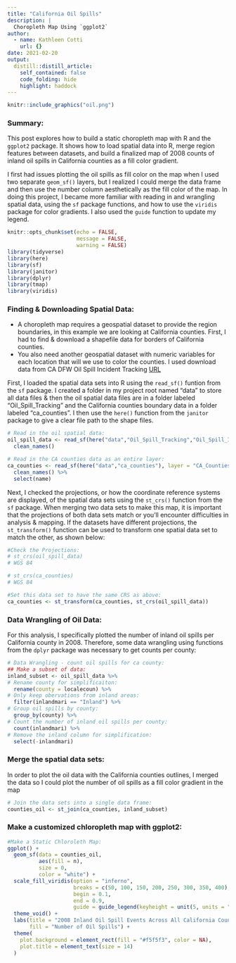 ```yaml
---
title: "California Oil Spills"
description: |
  Choropleth Map Using `ggplot2`
author:
  - name: Kathleen Cotti
    url: {}
date: 2021-02-20
output:
  distill::distill_article:
    self_contained: false
    code_folding: hide
    highlight: haddock
---
```


```r
knitr::include_graphics("oil.png")
```

### Summary:
This post explores how to build a static choropleth map with R and the `ggplot2` package. It shows how to load spatial data into R, merge region features between datasets, and build a finalized map of 2008 counts of inland oil spills in California counties as a fill color gradient. 

I first had issues plotting the oil spills as fill color on the map when I used two separate `geom_sf()` layers, but I realized I could merge the data frame and then use the number column aesthetically as the fill color of the map. In doing this project, I became more familiar with reading in and wrangling spatial data, using the `sf` package functions, and how to use the `viridis` package for color gradients. I also used the `guide` function to update my legend. 

```r
knitr::opts_chunk$set(echo = FALSE,
                      message = FALSE,
                      warning = FALSE)
library(tidyverse)
library(here)
library(sf)
library(janitor)
library(dplyr)
library(tmap)
library(viridis)
```

### Finding & Downloading Spatial Data: 

- A choropleth map requires a geospatial dataset to provide the region boundaries, in this example we are looking at California counties. First, I had to find & download a shapefile data for borders of California counties.
- You also need another geospatial dataset with numeric variables for each location that will we use to color the counties. I used download data from CA DFW Oil Spill Incident Tracking [URL](https://gis.data.ca.gov/datasets/7464e3d6f4924b50ad06e5a553d71086_0/data)

First, I loaded the spatial data sets into R using the `read_sf()` funtion from the `sf` package. I created a folder in my project root named "data" to store all data files & then the oil spatial data files are in a folder labeled "Oil_Spill_Tracking" and the California counties boundary data in a folder labeled "ca_counties". I then use the `here()` function from the `janitor` package to give a clear file path to the shape files. 

```r
# Read in the oil spatial data: 
oil_spill_data <- read_sf(here("data","Oil_Spill_Tracking","Oil_Spill_Incident_Tracking_%5Bds394%5D.shp")) %>% 
  clean_names()

# Read in the CA counties data as an entire layer:
ca_counties <- read_sf(here("data","ca_counties"), layer = "CA_Counties_TIGER2016") %>% 
  clean_names() %>% 
  select(name) 
```

Next, I checked the projections, or how the coordinate reference systems are displayed, of the spatial data sets using the `st_crs()` function from the `sf` package. When merging two data sets to make this map, it is important that the projections of both data sets match or you'll encounter difficulties in analysis & mapping. If the datasets have different projections, the `st_transform()` function can be used to transform one spatial data set to match the other, as shown below:

```r
#Check the Projections:
# st_crs(oil_spill_data) 
# WGS 84

# st_crs(ca_counties)
# WGS 84

#Set this data set to have the same CRS as above:
ca_counties <- st_transform(ca_counties, st_crs(oil_spill_data))
```

### Data Wrangling of Oil Data:

For this analysis, I specifically plotted the number of inland oil spills per California county in 2008. Therefore, some data wrangling using functions from the `dplyr` package was necessary to get counts per county:

```r
# Data Wrangling - count oil spills for ca county:
## Make a subset of data:
inland_subset <- oil_spill_data %>% 
# Rename county for simplificaiton:
  rename(county = localecoun) %>% 
# Only keep obervations from inland areas:
  filter(inlandmari == "Inland") %>% 
# Group oil spills by county:
  group_by(county) %>% 
# Count the number of inland oil spills per county:
  count(inlandmari) %>% 
# Remove the inland column for simplification:
  select(-inlandmari)
```

### Merge the spatial data sets:

In order to plot the oil data with the California counties outlines, I merged the data so I could plot the number of oil spills as a fill color gradient in the map

```r
# Join the data sets into a single data frame:
counties_oil <- st_join(ca_counties, inland_subset) 
```

### Make a customized chloropleth map with ggplot2:

```r
#Make a Static Chloroleth Map:
ggplot() +
  geom_sf(data = counties_oil,
          aes(fill = n),
          size = 0,
          color = "white") +
  scale_fill_viridis(option = "inferno", 
                     breaks = c(50, 100, 150, 200, 250, 300, 350, 400),
                     begin = 0.1, 
                     end = 0.9,
                     guide = guide_legend(keyheight = unit(5, units = "mm"), keywidth=unit(5, units = "mm"))) +
  theme_void() +
  labs(title = "2008 Inland Oil Spill Events Across All California Counties",
       fill = "Number of Oil Spills") +
  theme(
    plot.background = element_rect(fill = "#f5f5f3", color = NA),
    plot.title = element_text(size = 14)
  )
```
